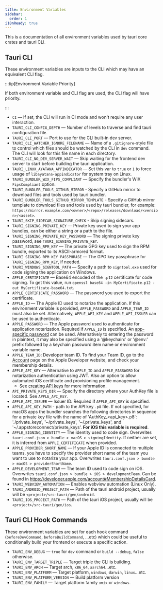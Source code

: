 ```yaml
---
title: Environment Variables
sidebar:
  order: 1
i18nReady: true
---
```


This is a documentation of all environment variables used by tauri core crates and tauri CLI.

## Tauri CLI

These environment variables are inputs to the CLI which may have an equivalent CLI flag.

:::tip[Environment Variable Priority]

If both environment variable and CLI flag are used, the CLI flag will have priority.

:::

- `CI` — If set, the CLI will run in CI mode and won't require any user interaction.
- `TAURI_CLI_CONFIG_DEPTH` — Number of levels to traverse and find tauri configuration file.
- `TAURI_CLI_PORT` — Port to use for the CLI built-in dev server.
- `TAURI_CLI_WATCHER_IGNORE_FILENAME` — Name of a `.gitignore`-style file to control which files should be watched by the CLI in `dev` command. The CLI will look for this file name in each directory.
- `TAURI_CLI_NO_DEV_SERVER_WAIT` — Skip waiting for the frontend dev server to start before building the tauri application.
- `TAURI_LINUX_AYATANA_APPINDICATOR` — Set this var to `true` or `1` to force usage of `libayatana-appindicator` for system tray on Linux.
- `TAURI_BUNDLER_WIX_FIPS_COMPLIANT` — Specify the bundler's WiX `FipsCompliant` option.
- `TAURI_BUNDLER_TOOLS_GITHUB_MIRROR` - Specify a GitHub mirror to download files and tools used by tauri bundler.
- `TAURI_BUNDLER_TOOLS_GITHUB_MIRROR_TEMPLATE` - Specify a GitHub mirror template to download files and tools used by tauri bundler, for example: `https://mirror.example.com/<owner>/<repo>/releases/download/<version>/<asset>`.
- `TAURI_SKIP_SIDECAR_SIGNATURE_CHECK` - Skip signing sidecars.
- `TAURI_SIGNING_PRIVATE_KEY` — Private key used to sign your app bundles, can be either a string or a path to the file.
- `TAURI_SIGNING_PRIVATE_KEY_PASSWORD` — The signing private key password, see `TAURI_SIGNING_PRIVATE_KEY`.
- `TAURI_SIGNING_RPM_KEY` — The private GPG key used to sign the RPM bundle, exported to its ASCII-armored format.
- `TAURI_SIGNING_RPM_KEY_PASSPHRASE` — The GPG key passphrase for `TAURI_SIGNING_RPM_KEY`, if needed.
- `TAURI_WINDOWS_SIGNTOOL_PATH` — Specify a path to `signtool.exe` used for code signing the application on Windows.
- `APPLE_CERTIFICATE` — Base64 encoded of the `.p12` certificate for code signing. To get this value, run `openssl base64 -in MyCertificate.p12 -out MyCertificate-base64.txt`.
- `APPLE_CERTIFICATE_PASSWORD` — The password you used to export the certificate.
- `APPLE_ID` — The Apple ID used to notarize the application. If this environment variable is provided, `APPLE_PASSWORD` and `APPLE_TEAM_ID` must also be set. Alternatively, `APPLE_API_KEY` and `APPLE_API_ISSUER` can be used to authenticate.
- `APPLE_PASSWORD` — The Apple password used to authenticate for application notarization. Required if `APPLE_ID` is specified. An [app-specific password](https://support.apple.com/en-ca/HT204397) can be used. Alternatively to entering the password in plaintext, it may also be specified using a '@keychain:' or '@env:' prefix followed by a keychain password item name or environment variable name.
- `APPLE_TEAM_ID`: Developer team ID. To find your Team ID, go to the [Account](https://developer.apple.com/account) page on the Apple Developer website, and check your membership details.
- `APPLE_API_KEY` — Alternative to `APPLE_ID` and `APPLE_PASSWORD` for notarization authentication using JWT. Also an option to allow automated iOS certificate and provisioning profile management.
  - See [creating API keys](https://developer.apple.com/documentation/appstoreconnectapi/creating_api_keys_for_app_store_connect_api) for more information.
- `API_PRIVATE_KEYS_DIR` — Specify the directory where your AuthKey file is located. See `APPLE_API_KEY`.
- `APPLE_API_ISSUER` — Issuer ID. Required if `APPLE_API_KEY` is specified.
- `APPLE_API_KEY_PATH` - path to the API key `.p8` file. If not specified, for macOS apps the bundler searches the following directories in sequence for a private key file with the name of 'AuthKey\_\<api_key>.p8': './private_keys', '~/private_keys', '~/.private_keys', and '~/.appstoreconnect/private_keys'. **For iOS this variable is required**.
- `APPLE_SIGNING_IDENTITY` — The identity used to code sign. Overwrites `tauri.conf.json > bundle > macOS > signingIdentity`. If neither are set, it is inferred from `APPLE_CERTIFICATE` when provided.
- `APPLE_PROVIDER_SHORT_NAME` — If your Apple ID is connected to multiple teams, you have to specify the provider short name of the team you want to use to notarize your app. Overwrites `tauri.conf.json > bundle > macOS > providerShortName`.
- `APPLE_DEVELOPMENT_TEAM` — The team ID used to code sign on iOS. Overwrites `tauri.conf.json > bundle > iOS > developmentTeam`. Can be found in https://developer.apple.com/account#MembershipDetailsCard.
- `TAURI_WEBVIEW_AUTOMATION` — Enables webview automation (Linux Only).
- `TAURI_ANDROID_PROJECT_PATH` — Path of the tauri android project, usually will be `<project>/src-tauri/gen/android`.
- `TAURI_IOS_PROJECT_PATH` — Path of the tauri iOS project, usually will be `<project>/src-tauri/gen/ios`.

## Tauri CLI Hook Commands

These environment variables are set for each hook command (`beforeDevCommand`, `beforeBuildCommand`, ...etc) which could be useful to conditionally build your frontend or execute a specific action.

- `TAURI_ENV_DEBUG` — `true` for `dev` command or `build --debug`, `false` otherwise.
- `TAURI_ENV_TARGET_TRIPLE` — Target triple the CLI is building.
- `TAURI_ENV_ARCH` — Target arch, `x86_64`, `aarch64`...etc.
- `TAURI_ENV_PLATFORM` — Target platform, `windows`, `darwin`, `linux`...etc.
- `TAURI_ENV_PLATFORM_VERSION` — Build platform version
- `TAURI_ENV_FAMILY` — Target platform family `unix` or `windows`.
